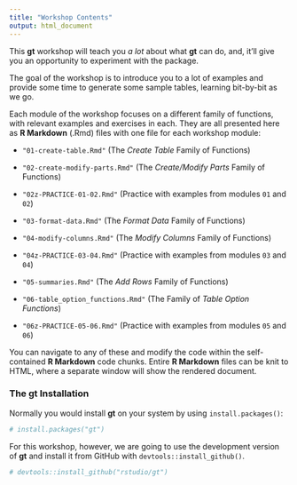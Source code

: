 ```yaml
---
title: "Workshop Contents"
output: html_document
---
```


This **gt** workshop will teach you *a lot* about what **gt** can do, and, it'll give you an opportunity to experiment with the package. 

The goal of the workshop is to introduce you to a lot of examples and provide some time to generate some sample tables, learning bit-by-bit as we go.

Each module of the workshop focuses on a different family of functions, with relevant examples and exercises in each. They are all presented here as **R Markdown** (.Rmd) files with one file for each workshop module:

- `"01-create-table.Rmd"` (The *Create Table* Family of Functions)
- `"02-create-modify-parts.Rmd"` (The *Create/Modify Parts* Family of Functions)

- `"02z-PRACTICE-01-02.Rmd"` (Practice with examples from modules `01` and `02`)

- `"03-format-data.Rmd"` (The *Format Data* Family of Functions)
- `"04-modify-columns.Rmd"` (The *Modify Columns* Family of Functions)

- `"04z-PRACTICE-03-04.Rmd"` (Practice with examples from modules `03` and `04`)

- `"05-summaries.Rmd"` (The *Add Rows* Family of Functions)
- `"06-table_option_functions.Rmd"` (The Family of *Table Option Functions*)

- `"06z-PRACTICE-05-06.Rmd"` (Practice with examples from modules `05` and `06`)

You can navigate to any of these and modify the code within the self-contained **R Markdown** code chunks. Entire **R Markdown** files can be knit to HTML, where a separate window will show the rendered document.

### The **gt** Installation

Normally you would install **gt** on your system by using `install.packages()`:

```r
# install.packages("gt")
```

For this workshop, however, we are going to use the development version of **gt** and install it from GitHub with `devtools::install_github()`.

```r
# devtools::install_github("rstudio/gt")
```



